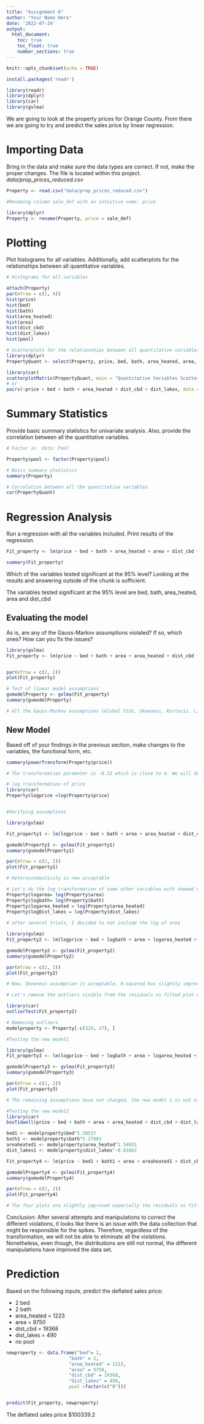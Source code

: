 ---
title: "Assignment 6"
author: "Your Name Here"
date: '2022-07-24'
output: 
  html_document:
    toc: true
    toc_float: true
    number_sections: true
---

```{r setup, include=FALSE}
knitr::opts_chunk$set(echo = TRUE)
```

```{r packages}
install.packages('readr')

library(readr)
library(dplyr)
library(car)
library(gvlma)
```

We are going to look at the property prices for Orange County. From there we are going to try and predict the sales price by linear regression.

# Importing Data 

Bring in the data and make sure the data types are correct. If not, make the proper changes. The file is located within this project. *data/prop_prices_reduced.csv*

```{r}

Property <- read.csv("data/prop_prices_reduced.csv")

#Renaming column sale_def with an intuitive name: price

library(dplyr)
Property <- rename(Property, price = sale_def)

```


# Plotting

Plot histograms for all variables. Additionally, add scatterplots for the relationships between all quantitative variables.

```{r}
# Histograms for all variables

attach(Property)
par(mfrow = c(2, 4))
hist(price)
hist(bed)
hist(bath)
hist(area_heated)
hist(area)
hist(dist_cbd)
hist(dist_lakes)
hist(pool)

# Scatterplots for the relationships between all quantitative variables
library(dplyr)
PropertyQuant <- select(Property, price, bed, bath, area_heated, area, dist_cbd, dist_lakes)

library(car)
scatterplotMatrix(PropertyQuant, main = "Quantitative Variables Scatterplots")
# or
pairs(~price + bed + bath + area_heated + dist_cbd + dist_lakes, data = Property, main = "Quantitative Variables Scatterplots")
```

# Summary Statistics

Provide basic summary statistics for univariate analysis. Also, provide the correlation between all the quantitative variables.

```{r}
# Factor in  data: Pool

Property$pool <- factor(Property$pool)

# Basis summary statistics
summary(Property)

# Correlation between all the quantitative variables
cor(PropertyQuant)
```

# Regression Analysis

Run a regression with all the variables included. Print results of the regression.

```{r}
Fit_property <- lm(price ~ bed + bath + area_heated + area + dist_cbd + dist_lakes + pool, data = Property)

summary(Fit_property)

```

Which of the variables tested significant at the 95% level? Looking at the results and answering outside of the chunk is sufficient.

The variables tested significant at the 95% level are bed, bath, area_heated, area and dist_cbd 

## Evaluating the model

As is, are any of the Gauss-Markov assumptions violated? If so, which ones? How can you fix the issues?

```{r}

library(gvlma)
Fit_property <- lm(price ~ bed + bath + area + area_heated + dist_cbd + dist_lakes + pool, data = Property)


par(mfrow = c(2, 2))
plot(Fit_property)

# Test of linear model assumptions
gvmodelProperty <- gvlma(Fit_property)
summary(gvmodelProperty)

# All the Gauss-Markov assumptions (Global Stat, Skewness, Kurtosis, Link Function, Heteroscedasticity) are violated. To fix the issues, we will use the Box-Cox transformation or log() transformation to the dependent variable(price) and some of the independent variables to remove Heteroscedasticity. We will also remove some outlier to improve Skewness and Kurtosis. By doing all these manipulations, we hope that all the assumptions will be corrected.

```

## New Model

Based off of your findings in the previous section, make changes to the variables, the functional form, etc.

```{r}
summary(powerTransform(Property$price))

# The transformation parameter is -0.33 which is close to 0. We will do a log transformation of the price
```

```{r}
# log transformation of price
library(car)
Property$logprice =log(Property$price)


#Verifying assumptions

library(gvlma)

Fit_property1 <- lm(logprice ~ bed + bath + area + area_heated + dist_cbd + dist_lakes + pool, data = Property)

gvmodelProperty1 <- gvlma(Fit_property1)
summary(gvmodelProperty1)

par(mfrow = c(2, 2))
plot(Fit_property1)

# Heteroscedasticity is now acceptable
```


```{r}
# Let's do the log transformation of some other variables with skewed distributions to improve them
Property$logarea= log(Property$area)
Property$logbath= log(Property$bath)
Property$logarea_heated = log(Property$area_heated)
Property$logDist_lakes = log(Property$dist_lakes)
 
# after several trials, I decided to not include the log of area

library(gvlma)
Fit_property2 <- lm(logprice ~ bed + logbath + area + logarea_heated + dist_cbd + logDist_lakes + pool, data = Property)

gvmodelProperty2 <- gvlma(Fit_property2)
summary(gvmodelProperty2)

par(mfrow = c(2, 2))
plot(Fit_property2)

# Now, Skewness assumption is acceptable, R-squared has slightly improved and all the level of significance are the same 
```


```{r}
# Let's remove the outliers visible from the residuals vs fitted plot of Fit_property2 which are the same ones found by the outlier test. This will reduce the disproportionate effect outliers can have on the data and hopefully correct the remaining assumptions

library(car)
outlierTest(Fit_property2)

# Removing outliers
modelproperty <- Property[-c(329, 37), ]
```



```{r}
#Testing the new model1

library(gvlma)
Fit_property3 <- lm(logprice ~ bed + logbath + area + logarea_heated + dist_cbd + logDist_lakes + pool, data = modelproperty)

gvmodelProperty3 <- gvlma(Fit_property3)
summary(gvmodelProperty3)

par(mfrow = c(2, 2))
plot(Fit_property3)

# The remaining assumptions have not changed, the new model 1 is not effective
```


```{r}
#Testing the new model2
library(car)
boxTidwell(price ~ bed + bath + area + area_heated + dist_cbd + dist_lakes, data = modelproperty)
```


```{r}
bed1 <- modelproperty$bed^5.28537
bath1 <- modelproperty$bath^5.27883
areaheated1 <- modelproperty$area_heated^1.54031
dist_lakes1 <- modelproperty$dist_lakes^-0.61662

Fit_property4 <- lm(price ~ bed1 + bath1 + area + areaheated1 + dist_cbd + dist_lakes1 + pool, data = modelproperty)

gvmodelProperty4 <- gvlma(Fit_property4)
summary(gvmodelProperty4)

par(mfrow = c(2, 2))
plot(Fit_property4)

# The four plots are slightly improved especially the residuals vs fitted plot where we can see a more linear function. However, none of the assumptions has changed. The new model 2 is not effective
```


Conclusion: After several attempts and manipulations to correct the different violations, it looks like there is an issue with the data collection  that might be responsible for the spikes. Therefore, regardless of the transformation, we will not be able to eliminate all the violations. Nonetheless, even though, the distributions are still not normal, the different manipulations have improved the data set.


# Prediction

Based on the following inputs, predict the deflated sales price:

- 2 bed
- 2 bath
- area_heated = 1223
- area = 9750
- dist_cbd = 19368
- dist_lakes = 490
- no pool

```{r}
newproperty <- data.frame("bed"= 2,
                       "bath" = 2,
                       "area_heated" = 1223,
                       "area" = 9750,
                       "dist_cbd" = 19368, 
                       "dist_lakes" = 490,
                       pool =factor(c("0")))


predict(Fit_property, newproperty)
```

The deflated sales price $100339.2


